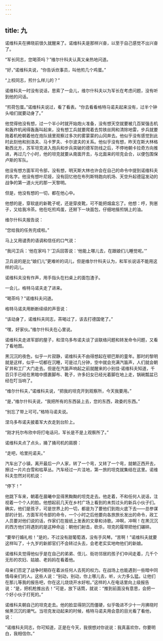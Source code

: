 ```yaml
---
---
---
```

title: 九
---



诺维科夫在拂晓前很久就醒来了。诺维科夫是那样兴奋，以至于自己感觉不出兴奋了。

“军长同志，您喝茶吗？”维尔什科夫认真又亲热地问道。

“好，”诺维科夫说，“你告诉炊事员，叫他煎几个鸡蛋。”

“上校同志，煎什么样儿的？”

诺维科夫一时没有说话，思索了一会儿，维尔什科夫以为军长在考虑问题，没有听到他的问话。

“煎荷包蛋。”诺维科夫说过，看了看表。“你去看看格特马诺夫起来没有，过半个钟头咱们就要动身了。”

他觉得他没有想，过一个半小时就开始炮火准备，没有想天空就要被几百架强击机和轰炸机闹得轰轰叫起来，没有想工兵就要爬着去剪铁丝网和清除地雷，步兵就要拖着机枪朝着他在炮队镜里观察过多次的雾蒙蒙的山冈奔去。他似乎没有感觉到此时此刻他和别洛夫、马卡罗夫、卡尔波夫的关系。他似乎没有想，昨天在斯大林格勒西北方，苏军坦克进入炮兵和步兵突破的德军防线之后，不停地朝卡拉奇方向推进，再过几个小时，他的坦克就要从南面开去，与北面来的坦克会合，以便包围保卢斯的军队。

他没有想方面军司令部，没有想，明天斯大林也许会在自己的命令中提到诺维科夫的名字。他没有想叶尼娅，没有回忆他在布列斯特跑向机场、天空升起德寇发动的战争的第一道火光的那一天黎明。

但是，他没有想的一切，都在他心中。

他想的是，穿软底的新靴子呢，还是穿皮靴，可不能把烟盒忘了。他想：哼，狗崽子，又给我冷茶。他在吃煎鸡蛋，还掰下一块面包，仔细地揩煎锅上的油。

维尔什科夫报告说：

“您给我的任务完成啦。”

马上又用谴责的语调和信任的口气说：

“我问卫兵：‘他在家吗？’卫兵回答说：‘他能上哪儿去，在跟娘们儿睡觉呢。’”

卫兵说的是比“娘们儿”更难听的词儿，但是维尔什科夫认为，和军长说话不能用这样的词儿。

诺维科夫没有作声，用手指头在扫桌上的面包渣子。

一会儿，格特马诺夫走了进来。

“喝茶吗？”诺维科夫问道。

格特马诺夫用断断续续的声音说：

“该动身了，诺维科夫同志，茶喝过了，该去打德国佬了。”

“嘿，好家伙。”维尔什科夫在心里说。

诺维科夫走进军部的屋子，和涅乌多布诺夫谈了谈联络问题和转发命令问题，又看了看地图。

黑沉沉的夜色，似乎一片寂静，诺维科夫不由得想起在顿巴斯的童年。那时的黎明就是这样，似乎一切都在沉睡，可是过几分钟，空中就会充满汽笛声，人们就会朝矿井和工厂大门走去。但是在汽笛声响起之前就醒来的小别佳·诺维科夫知道，千百只手已经在黑暗中摸裹脚布、靴子，许多妇女已经光着脚在地上走，锅碗瓢盆已经在叮当响了。

“维尔什科夫，”诺维科夫说，“把我的坦克开到观察所，今天我要用。”

“是，”维尔什科夫说，“我把所有的东西装上去，您的东西，政委的东西。”

“别忘了带上可可。”格特马诺夫说。

涅乌多布诺夫披着军大衣走到台阶上。

“刚才托尔布欣中将打电话问，军长是不是上观察所了。”

诺维科夫点了点头，捅了捅司机的肩膀：

“走吧，哈里托诺夫。”

汽车出了小镇，离开最后一户人家，转了一个弯，又转了一个弯，就朝正西开去，擦过一片片白雪和枯草丛。汽车经过一片洼地，第一旅的坦克就集结在这里。诺维科夫忽然对司机说：

“停下！”

他跳下车来，朝着在晨曦中显得黑黝黝的坦克走去。他走着，不和任何人说话，注视着一个个人的脸。他想起前几天在乡村广场上看到的未剪过头的新兵小伙子们。确实，他们是孩子，可是世界上的一切，都是为了要他们到炮火底下去——总参谋部的计划，方面军司令部的命令，一个小时之后他要向各旅旅长发出的命令，政工人员要对他们说的话，作家们在报纸上发表的文章和诗歌。冲啊，冲啊！在黑沉沉的西方他们将遇到的是这种命运：朝他们射击，砍杀，坦克的履带把他们碾碎。

“要举行婚礼啦！”是的，不过没有甜葡萄酒，没有手风琴。“苦啊！”诺维科夫就要这样叫了，十九岁的新郎官们不会转过头去，会老老实实地吻他们的新娘。

诺维科夫觉得他似乎是在自己的弟弟、侄儿、街坊邻居的孩子们中间走着，几千个无形的农妇、姑娘、老妈妈在看着他。

母亲们否定了战争时期存在着派任何人去死的权力。在战场上也能遇到一些暗中同情母亲们的人。这些人说：“别动，别动，你上哪儿去，听，火力多么猛。让他们在那儿等我的报告吧，你在这儿烧烧开水好啦。”这样的人在电话里向上级报告说：“是，把机枪推出去！”可是，放下话筒，就说：“推到前面没有意思，会把一个好小伙子打死的。”

诺维科夫朝自己的坦克走去。他的脸显得阴沉而僵硬，似乎吸进不少十一月拂晓时候黑沉沉的潮气。当坦克发动起来的时候，格特马诺夫用会意的目光看了看他，说：

“诺维科夫同志，你可知道，正是在今天，我很想对你说说：我真喜欢你，你要明白，我相信你。”